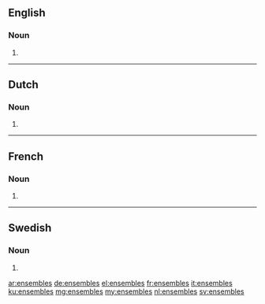 ==English==

===Noun===
{{head|en|plural}}

# {{plural of|ensemble|lang=en}}

----

==Dutch==

===Noun===

{{head|nl}}

# {{nl-noun form of|pl|ensemble}}

----

==French==

===Noun===
{{head|fr|plural}}

# {{plural of|ensemble|lang=fr}}

----

==Swedish==

===Noun===
{{head|sv|noun form}}

# {{sv-noun-form-indef-gen|ensemble}}

[[ar:ensembles]]
[[de:ensembles]]
[[el:ensembles]]
[[fr:ensembles]]
[[it:ensembles]]
[[ku:ensembles]]
[[mg:ensembles]]
[[my:ensembles]]
[[nl:ensembles]]
[[sv:ensembles]]